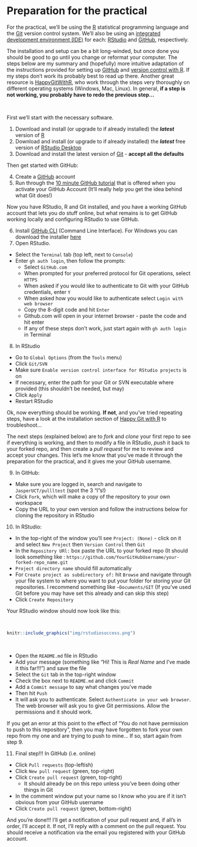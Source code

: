 # Preparation for the practical {#pracprep}

For the practical, we'll be using the [R](https://cran.r-project.org/) statistical programming language and the [Git](https://git-scm.com/) version control system. We'll also be using an [integrated development environment (IDE)](https://en.wikipedia.org/wiki/Integrated_development_environment) for each: [RStudio](https://www.rstudio.com) and [GitHub](https://github.com/), respectively.

The installation and setup can be a bit long-winded, but once done you should be good to go until you change or reformat your computer. The steps below are my summary and (hopefully) more intuitive adaptation of the instructions provided for setting up [GitHub](https://docs.github.com/en/get-started/quickstart/set-up-git?email_source=welcome) and [version control with R](https://support.rstudio.com/hc/en-us/articles/200532077-Version-Control-with-Git-and-SVN). If my steps don't work its probably best to read up there. Another great resource is [HappyGitWithR](https://happygitwithr.com/index.html), who work through the steps very thoroughly on different operating systems (Windows, Mac, Linux). In general, **if a step is not working, you probably have to redo the previous step...**

<br>

First we'll start with the necessary software. 

1. Download and install (or upgrade to if already installed) the ***latest*** version of [R](https://cran.r-project.org/)
2. Download and install (or upgrade to if already installed) the ***latest*** free version of [RStudio Desktop](https://www.rstudio.com/products/rstudio/download/)
3. Download and install the latest version of [Git](https://git-scm.com/) - **accept all the defaults**

Then get started with GitHub:

4. Create a [GitHub](https://github.com/) account
5. Run through the [10 minute GitHub tutorial](https://guides.github.com/activities/hello-world/) that is offered when you activate your GitHub Account (It'll really help you get the idea behind what Git does!)

Now you have RStudio, R and Git installed, and you have a working GitHub account that lets you do stuff online, but what remains is to get GitHub working locally and configuring RStudio to use GitHub.

6. Install [GitHub CLI](https://github.com/cli/cli#installation) (Command Line Interface). For Windows you can download the installer [here](https://cli.github.com/)
7. Open RStudio. 
- Select the `Terminal` tab (top left, next to `Console`)
- Enter `gh auth login`, then follow the prompts:
  - Select `GitHub.com`
  - When prompted for your preferred protocol for Git operations, select `HTTPS`
  - When asked if you would like to authenticate to Git with your GitHub credentials, enter `Y`
  - When asked how you would like to authenticate select `Login with web browser`
  - Copy the 8-digit code and hit `Enter`
  - Github.com will open in your internet browser - paste the code and hit enter
  - If any of these steps don't work, just start again with `gh auth login` in Terminal
8. In RStudio
- Go to `Global Options` (from the `Tools` menu)
- Click `Git/SVN`
- Make sure `Enable version control interface for RStudio projects` is on
- If necessary, enter the path for your Git or SVN executable where provided (this shouldn't be needed, but may)
- Click `Apply`
- Restart RStudio

Ok, now everything should be working. **If not**, and you've tried repeating steps, have a look at the installation section of [Happy Git with R](https://happygitwithr.com/) to troubleshoot...

The next steps (explained below) are to _fork_ and _clone_ your first repo to see if everything is working, and then to modify a file in RStudio, _push_ it back to your forked repo, and then create a _pull request_ for me to review and accept your changes. This let's me know that you've made it through the preparation for the practical, and it gives me your GitHub username.

9. In GitHub:
- Make sure you are logged in, search and navigate to `JasperUCT/pullltest` (spot the 3 "l"s!)
- Click `Fork`, which will make a copy of the repository to your own workspace
- Copy the URL to your own version and follow the instructions below for cloning the repository in RStudio

10. In RStudio:
- In the top-right of the window you'll see `Project: (None)` - click on it and select `New Project` then `Version Control` then `Git`
- In the `Repository URl:` box paste the URL to your forked repo (It should look something like : `https://github.com/YourGitHubUsername/your-forked-repo_name.git`
- `Project directory name` should fill automatically
- For `Create project as subdirectory of:` hit `Browse` and navigate through your file system to where you want to put your folder for storing your Git repositories. I recommend something like `~Documents/GIT` (If you've used Git before you may have set this already and can skip this step)
- Click `Create Repository`

Your RStudio window should now look like this:

<br>

```r
knitr::include_graphics("img/rstudiosuccess.png")
```

<br>

- Open the `README.md` file in RStudio
- Add your message (something like "Hi! This is _Real Name_ and I've made it this far!!!") and save the file
- Select the `Git` tab in the top-right window
- Check the box next to `README.md` and click `Commit`
- Add a `Commit message` to say what changes you've made
- Then hit `Push`
- It will ask you to authenticate. Select `Authenticate in your web browser`. The web browser will ask you to give Git permissions. Allow the permissions and it should work.

If you get an error at this point to the effect of "You do not have permission to push to this repository", then you may have forgotten to fork your own repo from my one and are trying to push to mine... If so, start again from step 9.

11. Final step!!! In GitHub (i.e. online)
- Click `Pull requests` (top-leftish)
- Click `New pull request` (green, top-right)
- Click `Create pull request` (green, top-right)
  - It should already be on this repo unless you've been doing other things in Git
- In the comment window put your name so I know who you are if it isn't obvious from your GitHub username
- Click `Create pull request` (green, bottom-right)

And you're done!!! I'll get a notification of your pull request and, if all's in order, I'll accept it. If not, I'll reply with a comment on the pull request. You should receive a notification via the email you registered with your GitHub account.

<br>
